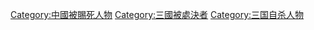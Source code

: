 {{DEFAULTSORT:S三國被賜死人物}}
[[Category:中國被賜死人物|Category:中國被賜死人物]]
[[Category:三國被處決者|Category:三國被處決者]]
[[Category:三国自杀人物|Category:三国自杀人物]]